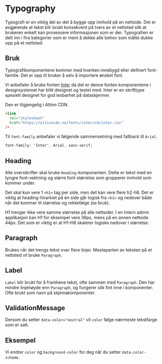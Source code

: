 

<Meta of={typographyStories} />

# Typography

Typografi er en viktig del av det å bygge opp innhold på en nettside. Det er avgjørende
at tekst blir brukt konsekvent på tvers av et nettsted slik at brukeren enkelt kan
prosessere informasjonen som er der. Typografien er delt inn i fire kategorier som er
ment å dekke alle behov som måtte dukke opp på et nettsted:

## Bruk

Typografikomponentene kommer med hverken innebygd eller definert font-familie. Det er opp til bruker å selv å importere ønsket font.

Vi anbefaler å bruke fonten [Inter](https://rsms.me/inter/) da det er denne fonten komponentene i designsystemet har blitt designet og testet med. Inter er en skrifttype spesielt designet for god lesbarhet på dataskjermer.

Den er tilgjengelig i Altinn CDN.

```html
<link
  rel="stylesheet"
  href="https://altinncdn.no/fonts/inter/v4/inter.css"
/>
```

Til `font-family` anbefaler vi følgende sammensetning med fallback til `Arial`.

```css
font-family: 'Inter', Arial, sans-serif;
```

## Heading

Alle oversikrifter skal bruke `Heading`-komponenten. Dette er tekst med en tyngre font-vektning og større font-størrelse som grupperer innhold som kommer under.

Det skal kun vere 1 `<h1>` tag per side, men det kan vere flere h2-h6. Det er viktig at heading-hirarkiet på en side går logisk fra `<h1>` og nedover både når det kommer til størrelse og rekkefølge (se bruk).

H1 trenger ikke vere samme størrelse på alle nettsider. I en intern admin applikasjon kan H1 for eksempel vere 36px, mens på en annen nettside 44px. Det som er viktig er at H1-H6 skalerer logiske nedover i størrelse.

<Canvas of={HeadingStories.Preview} />
<Controls of={HeadingStories.Preview} />

## Paragraph

Brukes når det trengs tekst over flere linjer. Mesteparten av teksten på et nettsted vil bruke `Paragraph`.

<Canvas of={ParagraphStories.Preview} />
<Controls of={ParagraphStories.Preview} />

## Label

`Label` blir brukt for å framheve tekst, ofte sammen med `Paragraph`. Den har mindre linjehøyde enn `Paragraph`, og fungerer slik fint inne i komponenter. Ofte brukt som navn på skjemakomponenter.

<Canvas of={LabelStories.Preview} />
<Controls of={LabelStories.Preview} />

## ValidationMessage

Dersom du setter `data-color="neutral"` vil `color` følge nærmeste tekstfarge som er satt.

<Canvas of={ValidationMessageStories.Preview} />
<Controls of={ValidationMessageStories.Preview} />

## Eksempel

<Canvas of={typographyStories.EksempelTekst} />

Vi endrer `color` og `background-color` for deg når du setter `data-color-scheme`.

<Canvas of={typographyStories.EksempelTekstDark} />
